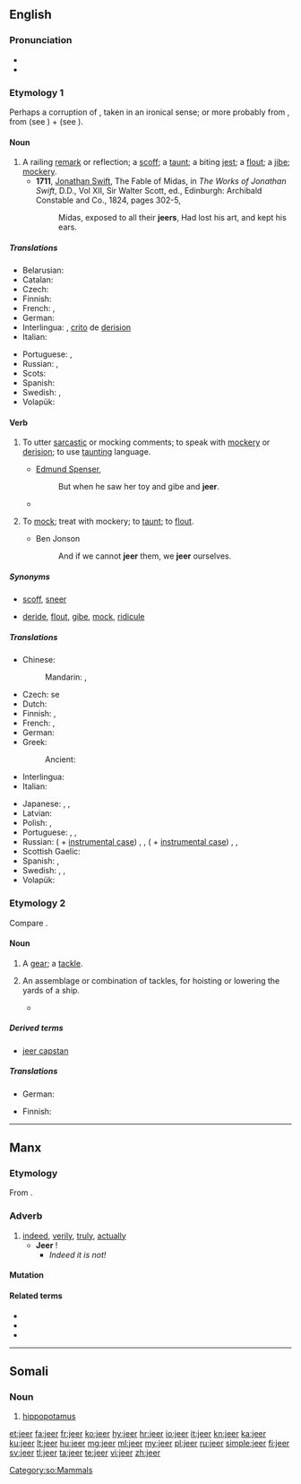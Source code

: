 ==English==

===Pronunciation===
* {{IPA|/dʒir/|lang=en}}
* {{rhymes|ɪə(r)|lang=en}}

===Etymology 1===
Perhaps a corruption of {{term|lang=en|cheer||to salute with cheers}}, taken in an ironical sense; or more probably from {{etyl|nl|en}} {{term|lang=nl|gekscheren||to jeer|lit=to shear the fool}}, from {{term|gek||a fool|lang=nl}} (see {{term|geck|lang=en}}) + {{term|scheren||to shear|lang=nl}} (see {{term|shear|lang=en|pos=v}}).

====Noun====
{{en-noun}}

# A railing [[remark]] or reflection; a [[scoff]]; a [[taunt]]; a biting [[jest]]; a [[flout]]; a [[jibe]]; [[mockery]].
#* '''1711''', [[w:Jonathan Swift|Jonathan Swift]], The Fable of Midas, in ''The Works of Jonathan Swift'', D.D., Vol XII, Sir Walter Scott, ed., Edinburgh: Archibald Constable and Co., 1824, pages 302-5,
#*: Midas, exposed to all their '''jeers''', Had lost his art, and kept his ears.

=====Translations=====
{{trans-top|railing remark or reflection; scoff; taunt; biting jest; flout; jibe; mockery}}
* Belarusian: {{t|be|здзек|sc=Cyrl}}
* Catalan: {{t|ca|burleria|f}}
* Czech: {{t|cs|posměšek|m}}
* Finnish: {{t+|fi|pilkka}}
* French: {{t+|fr|raillerie|f}}, {{t+|fr|moquerie|f}}
* German: {{t+|de|Spott|m}}
* Interlingua: {{t|ia|burla}}, [[crito]] de [[derision]]
* Italian: {{t|it|scherno|m}}
{{trans-mid}}
* Portuguese: {{t+|pt|zombaria|f}}, {{t+|pt|escárnio|m}}
* Russian: {{t+|ru|насмешка|f|tr=nasméška}}, {{t+|ru|глумление|n|tr=glumlénije}}
* Scots: {{t|sco|afftak}}
* Spanish: {{t|es|burlería}}
* Swedish: {{t|sv|glåpord|n}}, {{t+|sv|okvädingsord|n}}
* Volapük: {{t+|vo|kof}}
{{trans-bottom}}

====Verb====
{{en-verb}}

# {{context|intransitive|jeer '''[[at]]'''|lang=en}} To utter [[sarcastic]] or mocking comments; to speak with [[mockery]] or [[derision]]; to use [[taunting]] language.
#* [[w:Edmund Spenser|Edmund Spenser]],
#*: But when he saw her toy and gibe and '''jeer'''.
#* {{quote-news
|year=2011
|date=October 1
|author=Phil McNulty
|title=Everton   0 - 2   Liverpool
|work=BBC Sport
|url=http://news.bbc.co.uk/sport2/hi/football/eng_prem/15045708.stm
|page=
|passage=At the end of a frantic first 45 minutes, there was still time for Charlie Adam to strike the bar from 20 yards before referee Atkinson departed to a deafening chorus of '''jeering''' from Everton's fans.}}
# {{context|transitive|archaic|lang=en}} To [[mock]]; treat with mockery; to [[taunt]]; to [[flout]].
#* Ben Jonson
#*: And if we cannot '''jeer''' them, we '''jeer''' ourselves.

=====Synonyms=====
* {{sense|to utter sarcastic remarks}} [[scoff]], [[sneer]]
* {{sense|to treat with scoffs}} [[deride]], [[flout]], [[gibe]], [[mock]], [[ridicule]]

=====Translations=====
{{trans-top|to scoff or mock}}
* Chinese:
*: Mandarin: {{t+|cmn|嘲笑|tr=cháoxiào|sc=Hani}}, {{t+|cmn|嘲弄|tr=cháonòng|sc=Hani}}
* Czech: {{t|cs|posmívat}} se
* Dutch: {{t+|nl|spotten}}
* Finnish: {{t+|fi|pilkata}}, {{t+|fi|ilkkua}}
* French: {{t+|fr|railler}}, {{t+|fr|moquer}}
* German: {{t+|de|spotten}}
* Greek:
*: Ancient: {{t|grc|σκώπτω|sc=polytonic}}
* Interlingua: {{t|ia|derider}}
* Italian: {{t+|it|deridere}}
{{trans-mid}}
* Japanese: {{t|ja|ひやかす|tr=hiyakasu|sc=Jpan}}, {{t|ja|やじる|tr=yajiru|sc=Jpan}}, {{t+|ja|あざける|tr=azakeru|sc=Jpan}}
* Latvian: {{t+|lv|ņirgāties}}
* Polish: {{t|pl|wyśmiewać}}, {{t|pl|kpić}}
* Portuguese: {{t+|pt|zombar}}, {{t+|pt|escarnecer}}, {{t+|pt|ridicularizar}}
* Russian: {{t+|ru|насмехаться|tr=nasmexátʹsja}} ({{l|ru|над|tr=nad}} +  [[instrumental case]]) {{g|impf}}, {{g|pf}}, {{t+|ru|глумиться|tr=glumítʹsja}} ({{l|ru|над|tr=nad}} +  [[instrumental case]]) {{g|impf}}, {{t+|ru|высмеивать|impf|tr=vysméivatʹ}}, {{t+|ru|высмеять|tr=výsmejatʹ}} {{qualifier|transitive}} {{g|impf}}
* Scottish Gaelic: {{t|gd|mag}}
* Spanish: {{t|es|burlarse}}, {{t+|es|abuchear}}
* Swedish: {{t+|sv|häckla}}, {{t|sv|pika}}, {{t+|sv|smäda}}
* Volapük: {{t+|vo|kofön}}
{{trans-bottom}}

===Etymology 2===
Compare {{term|gear}}.

====Noun====
{{en-noun}}

# {{context|nautical|lang=en}} A [[gear]]; a [[tackle]].
# {{context|nautical|in the plural|lang=en}} An assemblage or combination of tackles, for hoisting or lowering the yards of a ship.
#* {{quote-book|title=The masting and rigging of English ships of war, 1625-1860|page=65|author=James Lees|year=1984|passage=In the nineteenth century, 1811 to be exact, the '''jeers''' were unrove after the yard was slung, the weight of the yard being borne by chain slings. The '''jeers''' used then were a treble block lashed to the mast head through a hole in the center of the top}}

=====Derived terms=====
* [[jeer capstan]]

=====Translations=====
{{trans-top|gear; tackle}}
* German: {{t+|de|Fall|n}}
{{trans-mid}}
{{trans-bottom}}

{{trans-top|nautical: assemblage for hoisting yards}}
* Finnish: {{t|fi|taljasto}}
{{trans-mid}}
{{trans-bottom}}

----

==Manx==

===Etymology===
From {{etyl|sga|gv}} {{term|dír||due, fit, proper|lang=sga}}.

===Adverb===
{{head|gv|adverb}}

# [[indeed]], [[verily]], [[truly]], [[actually]]
#* '''Jeer''' {{l|gv|cha}} {{l|gv|nel}}!
#** ''Indeed it is not!''

====Mutation====
{{gv mut cons|j|eer}}

====Related terms====
* {{l|gv|jeeragh}}
* {{l|gv|jeerid}}
* {{l|gv|jeerys}}

----

==Somali==
{{rfp|lang=so}}

===Noun===
{{head|so|noun|g=?}}

# [[hippopotamus]]
<!--Not sure that the translation is totally right, that's why I leave it hidden
#: ''Jeertu way jeclayd dhexqaadka dhoobaada'' - The hippopotamus loved wallowing. -->

[[Category:so:Mammals]]

[[et:jeer]]
[[fa:jeer]]
[[fr:jeer]]
[[ko:jeer]]
[[hy:jeer]]
[[hr:jeer]]
[[io:jeer]]
[[it:jeer]]
[[kn:jeer]]
[[ka:jeer]]
[[ku:jeer]]
[[lt:jeer]]
[[hu:jeer]]
[[mg:jeer]]
[[ml:jeer]]
[[my:jeer]]
[[pl:jeer]]
[[ru:jeer]]
[[simple:jeer]]
[[fi:jeer]]
[[sv:jeer]]
[[tl:jeer]]
[[ta:jeer]]
[[te:jeer]]
[[vi:jeer]]
[[zh:jeer]]